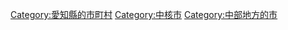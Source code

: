 {{Commons cat|Toyohashi, Aichi}}
{{Catmore}}

{{DEFAULTSORT:Toyohashi-shi}}
[[Category:愛知縣的市町村|Category:愛知縣的市町村]]
[[Category:中核市|Category:中核市]]
[[Category:中部地方的市|Category:中部地方的市]]